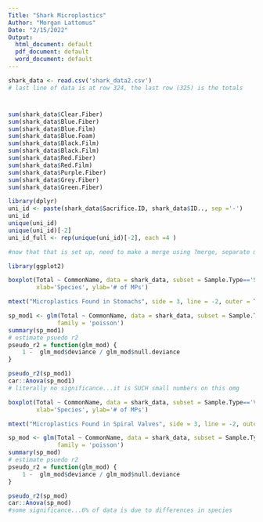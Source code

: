 ```yaml
---
Title: "Shark Microplastics"
Author: "Morgan Lattomus"
Date: "2/15/2022"
Output: 
  html_document: default
  pdf_document: default
  word_document: default
---
```

```r
shark_data <- read.csv('shark_data2.csv')
# last line of data is at row 324, the last row (325) is the totals
```

#

```r
sum(shark_data$Clear.Fiber)
sum(shark_data$Blue.Fiber)
sum(shark_data$Blue.Film)
sum(shark_data$Blue.Foam)
sum(shark_data$Black.Film)
sum(shark_data$Black.Film)
sum(shark_data$Red.Fiber)
sum(shark_data$Red.Film)
sum(shark_data$Purple.Fiber)
sum(shark_data$Grey.Fiber)
sum(shark_data$Green.Fiber)
```

```r
library(dplyr)
uni_id <- paste(shark_data$Sacrifice.ID, shark_data$ID.., sep ='-')
uni_id
unique(uni_id)
unique(uni_id)[-2]
uni_id_full <- rep(unique(uni_id)[-2], each =4 )

#now that that is set up, need to make a merge using ?merge, separate microplastics stuff from morphological... end goal is to make a box plot of my stuff! 
```


```r
library(ggplot2)

boxplot(Total ~ CommonName, data = shark_data, subset = Sample.Type=='S',
        xlab='Species', ylab='# of MPs')

mtext("Microplastics Found in Stomachs", side = 3, line = -2, outer = TRUE , font = 2)

sp_mod1 <- glm(Total ~ CommonName, data = shark_data, subset = Sample.Type=='S',
              family = 'poisson')
summary(sp_mod1)
# estimate psuedo r2
pseudo_r2 = function(glm_mod) {
    1 -  glm_mod$deviance / glm_mod$null.deviance
}

pseudo_r2(sp_mod1)
car::Anova(sp_mod1)
# literally no significance...it is SUCH small numbers on this omg
```

```r

boxplot(Total ~ CommonName, data = shark_data, subset = Sample.Type=='V',
        xlab='Species', ylab='# of MPs')

mtext("Microplastics Found in Spiral Valves", side = 3, line = -2, outer = TRUE , font = 2)

sp_mod <- glm(Total ~ CommonName, data = shark_data, subset = Sample.Type=='V',
              family = 'poisson')
summary(sp_mod)
# estimate psuedo r2
pseudo_r2 = function(glm_mod) {
    1 -  glm_mod$deviance / glm_mod$null.deviance
}

pseudo_r2(sp_mod)
car::Anova(sp_mod)
#some significance...6% of data is due to differences in species
```

```r

```




